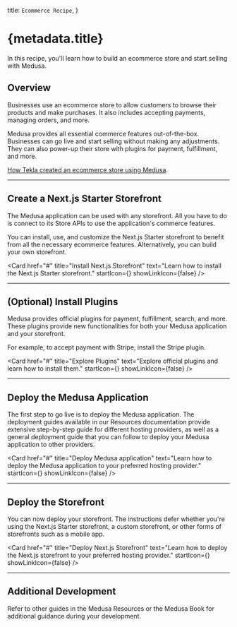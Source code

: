 
  title: `Ecommerce Recipe`,
}

# {metadata.title}

In this recipe, you'll learn how to build an ecommerce store and start selling with Medusa.

## Overview

Businesses use an ecommerce store to allow customers to browse their products and make purchases. It also includes accepting payments, managing orders, and more.

Medusa provides all essential commerce features out-of-the-box. Businesses can go live and start selling without making any adjustments. They can also power-up their store with plugins for payment, fulfillment, and more.

<Note title="Related use-case">

[How Tekla created an ecommerce store using Medusa](https://medusajs.com/blog/tekla/).

</Note>

<LearningPath pathName="simple-quickstart" />

---

## Create a Next.js Starter Storefront

The Medusa application can be used with any storefront. All you have to do is connect to its Store APIs to use the application's commerce features.

You can install, use, and customize the Next.js Starter storefront to benefit from all the necessary ecommerce features. Alternatively, you can build your own storefront.

<Card
  href="#"
  title="Install Next.js Storefront"
  text="Learn how to install the Next.js Starter storefront."
  startIcon={<AcademicCapSolid />}
  showLinkIcon={false}
/>

---

## (Optional) Install Plugins

Medusa provides official plugins for payment, fulfillment, search, and more. These plugins provide new functionalities for both your Medusa application and your storefront.

For example, to accept payment with Stripe, install the Stripe plugin.

<Card
  href="#"
  title="Explore Plugins"
  text="Explore official plugins and learn how to install them."
  startIcon={<AcademicCapSolid />}
  showLinkIcon={false}
/>

---

## Deploy the Medusa Application

The first step to go live is to deploy the Medusa application. The deployment guides available in our Resources documentation provide extensive step-by-step guide for different hosting providers, as well as a general deployment guide that you can follow to deploy your Medusa application to other providers.

<Card
  href="#"
  title="Deploy Medusa application"
  text="Learn how to deploy the Medusa application to your preferred hosting provider."
  startIcon={<AcademicCapSolid />}
  showLinkIcon={false}
/>

---

## Deploy the Storefront

You can now deploy your storefront. The instructions defer whether you're using the Next.js Starter storefront, a custom storefront, or other forms of storefronts such as a mobile app.

<Card
  href="#"
  title="Deploy Next.js Storefront"
  text="Learn how to deploy the Next.js storefront to your preferred hosting provider."
  startIcon={<AcademicCapSolid />}
  showLinkIcon={false}
/>

---

## Additional Development

Refer to other guides in the Medusa Resources or the Medusa Book for additional guidance during your development.
